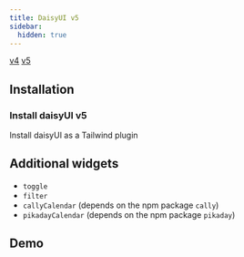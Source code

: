 ```yaml
---
title: DaisyUI v5
sidebar:
  hidden: true
---
```





<Picker>
  <a href="../daisyui/" data-active={false}>v4</a>
  <a href="." data-active={true}>v5</a>
</Picker>

## Installation

<Npm pkg="@sjsf/daisyui5-theme" />

### Install daisyUI v5

<LinkButton href="https://v5.daisyui.com/docs/install/" variant='secondary' target="_blank" icon="external">
  Install daisyUI as a Tailwind plugin
</LinkButton>

## Additional widgets

- `toggle`
- `filter`
- `callyCalendar` (depends on the npm package `cally`)
- `pikadayCalendar` (depends on the npm package `pikaday`)

## Demo

<Tabs>
<TabItem label="Form.svelte">
  <Code code={daisyuiThemeCode} lang="svelte" />
</TabItem>
<TabItem label="_demo-schema.ts">
  <Code code={demoSchemaCode} lang="typescript" />
</TabItem>
</Tabs>

<Card>
  <DaisyuiTheme />
</Card>
